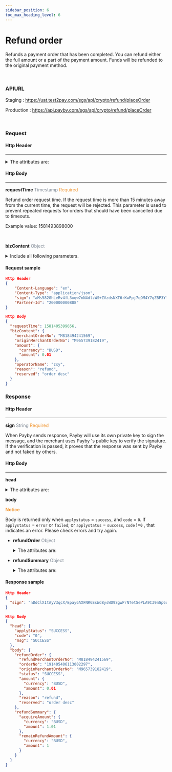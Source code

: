 ```yaml
---
sidebar_position: 6
toc_max_heading_level: 6
---
```



# Refund order

Refunds a payment order that has been completed. You can refund either the full amount or a part of the payment amount. Funds will be refunded to the original payment method.

<br/>

### APIURL

Staging : https://uat.test2pay.com/sgs/api/crypto/refund/placeOrder

Production : https://api.payby.com/sgs/api/crypto/refund/placeOrder

<br/>

### Request 

#### Http Header

---

<details>
  <summary>The attributes are:</summary>

  <RequestHeader/>
</details>



#### Http Body

---

**requestTime**   <font color = ' #7d8793'>Timestamp</font>   <font color = '#f19938'>Required</font>

Refund order request time. If the request time is more than 15 minutes away from the current time, the request will be rejected. This parameter is used to prevent repeated requests for orders that should have been cancelled due to timeouts.

Example value: 1581493898000

<br/>

**bizContent**   <font color = ' #7d8793'>Object</font>  

<details>

  <summary>Include all following parameters.</summary>

- **refundMerchantOrderNo**   <font color = ' #7d8793'>String</font>    <font color = '#f19938'>Required</font>

  The merchant's referece number of the request. Used to track every request.

  Example value: M965739182419

  Maximum length: `64`

  <br/>

> You can use either `merchantOrderNo`  or `orderNo` to specify the payment order to refund. But you can't use the two parameters at the same time.

- **originMerchantOrderNo**   <font color = ' #7d8793'>String</font>   

  The merchant order no. of the payment order.

  Example value: M965739182419

  Maximum length: `64`
  
  <br/>

- **originOrderNo**   <font color = ' #7d8793'>String</font>  

  The PayBy's unique identification number of the payment order. 

  Example value: 131658300517875854

  Maximum length: `64`
  
  <br/>

- **amount**   <font color = ' #7d8793'>Money</font>    <font color = '#f19938'>Required</font>

  <details>
      <summary>Amount to refund. The attributes are:</summary>
      <Amount/>
  </details>

   

- **notifyUrl**   <font color = ' #7d8793'>String</font>

  To receive asynchronous notifications of order status updates, the merchant can pass the notify URL in the request.

  Example value: https://www.yoursite.com

  Maximum length: `200`

  <br/>

- **operatorName**   <font color = ' #7d8793'>String</font>

  Name of the employee who initiated the refund order.

  Example value: Daisy Johansson

  Maximum length: `200`
  
  <br/>

- **reason**   <font color = ' #7d8793'>String</font> 

  The reson to refund the payment order.

  Maximum length: `64`

  <br/>

- **deviceId**   <font color = ' #7d8793'>String</font>

  If the transaction wad made on a terminal or virtual device, the device id can be passed for transaction data statistics.
  Note that this parameter must be passed if you are using the secondery merchant function, this parameter must be passed.

  Maximum length: `200`

  <br/>


- **reserved**   <font color = ' #7d8793'>String</font>

  Merchant's notes for the order.

  Example value: June campaign order.

  Maximum length: `200`
  
  <br/>


</details>


#### Request sample

```json
Http Header
{
    "Content-Language": "en",
    "Content-Type": "application/json",
    "sign": "aMs582GhLeRv4fL3xqw7nN4dlzWS+ZVzdsNXT6rKwPpj7qOM4Y7qZBP3Yl6HogILy4IyX1tp8M7D92rK37hUgJg814odd1INIuy4l+KTRPA1Y3F8y0hVGXak0ddeVcOM3XNN+YEhvPClBx4EpmfWVqY3A2qNJTo3ugwr6uZiVGA38OjHRLZthGa+5nea0DtLaZYQnOGWaCI6fPIBZ7qr9HTiVkIsAp3N4m4cHR+3Rvpdbzu2TZoScA358D9wGmF5UOkbHCjwNV03I3O8HzaKUqMe4jnXZ+lJ0TMmxmqLrcMyMztJjZMQB9S4lXMW2+TqMrdNgLQv3GLiQ9IFvhUVEg==",
    "Partner-Id": "200000000888"
}

Http Body
{
  "requestTime": 1581405399656,
  "bizContent": {
    "merchantOrderNo": "M818494241569",
    "originMerchantOrderNo": "M965739182419",
    "amount": {
      "currency": "BUSD",
      "amount": 0.01
    },
    "operatorName": "zxy",
    "reason": "refund",
    "reserved": "order desc"
  }
}
```



### Response

#### Http Header

---

**sign**   <font color = ' #7d8793'>String</font>   <font color = '#f19938'>Required</font>

When Payby sends response, Payby will use its own private key to sign the message, and the merchant uses Payby 's public key to verify the signature. If the verification is passed, it proves that the response was sent by Payby and not faked by others.



#### Http Body

---

**head** 

<details>
  <summary>The attributes are:</summary>
    <ResponseHead />
  </details>




**body** 

**<font color = '#f19938'>Notice </font>**

Body is returned only when `applystatus` = `success`, and `code` = `0`.
If `applystatus` = `error` or `failed`;  or `applystatus` = `success`, `code` !=`0` , that indicates an error. Please check errors and try again.

- **refundOrder**   <font color = ' #7d8793'>Object</font>

  <details>
    <summary>The attributes are:</summary>
    
    <RefundOrder/>
      
  </details>



- **refundSummary**   <font color = ' #7d8793'>Object</font>

  <details>
    <summary>The attributes are:</summary>

    <RefundSummary/>
      
  </details>

#### Response sample

```json
Http Header
{
  "sign": "nDdClX1tAyV3qcX/Epay6AXFNRGSsWd8ysWO9SgwPrNTetSePLA9C39mGp6qRbjJeqXLEnYLwSkBu5eKdtyVX3tflGLiV2kvRjVfYpTCjXdVL2Pcnv2w+ghjHe2jL988iklk7q5AjAgdtXNphpHcTes9pk6W3bVCbvijH6at0fExUtZ91L1LrnPGELT1IJm/lFW3w4KLh0Gxs7FzDPI9RDfUemObNlRzV8kCtkWahwPgs/hBnS69GyYDKN7ihQX2UiLuP239wl6IA+VG/ZZKHPhLs8bbuOS+LKWORIp6jRt+JsAx7c/Ot1RNyOnHKxPRKJ8bVTohEp39yUz/HwG8oA=="
}

Http Body
{
  "head": {
    "applyStatus": "SUCCESS",
    "code": "0",
    "msg": "SUCCESS"
  },
  "body": {
    "refundOrder": {
      "refundMerchantOrderNo": "M818494241569",
      "orderNo": "191405406113002297",
      "originMerchantOrderNo": "M965739182419",
      "status": "SUCCESS",
      "amount": {
        "currency": "BUSD",
        "amount": 0.01
      },
      "reason": "refund",
      "reserved": "order desc"
    },
    "refundSummary": {
      "acquireAmount": {
        "currency": "BUSD",
        "amount": 1.01
      },
      "remainRefundAmount": {
        "currency": "BUSD",
        "amount": 1
      }
    }
  } 
}
```

